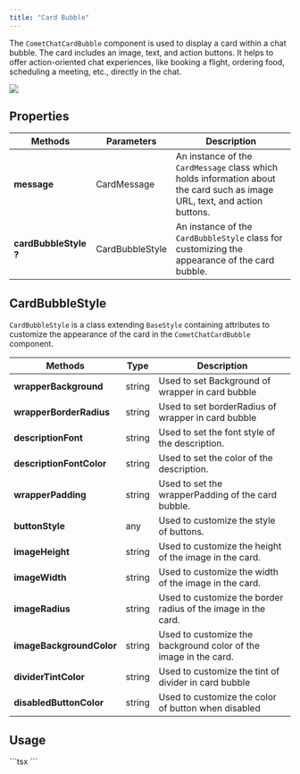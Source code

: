 ```yaml
---
title: "Card Bubble"
---
```


The `CometChatCardBubble` component is used to display a card within a chat bubble. The card includes an image, text, and action buttons. It helps to offer action-oriented chat experiences, like booking a flight, ordering food, scheduling a meeting, etc., directly in the chat.

<Frame>
  <img src="/images/b6e1aa44-card_bubble-7c92cb22416af322529847710afa0e8e.png" />
</Frame>

## Properties

| Methods               | Parameters      | Description                                                                                                                |
| --------------------- | --------------- | -------------------------------------------------------------------------------------------------------------------------- |
| **message**           | CardMessage     | An instance of the `CardMessage` class which holds information about the card such as image URL, text, and action buttons. |
| **cardBubbleStyle ?** | CardBubbleStyle | An instance of the `CardBubbleStyle` class for customizing the appearance of the card bubble.                              |

## CardBubbleStyle

`CardBubbleStyle` is a class extending `BaseStyle` containing attributes to customize the appearance of the card in the `CometChatCardBubble` component.

| Methods                  | Type   | Description                                                      |
| ------------------------ | ------ | ---------------------------------------------------------------- |
| **wrapperBackground**    | string | Used to set Background of wrapper in card bubble                 |
| **wrapperBorderRadius**  | string | Used to set borderRadius of wrapper in card bubble               |
| **descriptionFont**      | string | Used to set the font style of the description.                   |
| **descriptionFontColor** | string | Used to set the color of the description.                        |
| **wrapperPadding**       | string | Used to set the wrapperPadding of the card bubble.               |
| **buttonStyle**          | any    | Used to customize the style of buttons.                          |
| **imageHeight**          | string | Used to customize the height of the image in the card.           |
| **imageWidth**           | string | Used to customize the width of the image in the card.            |
| **imageRadius**          | string | Used to customize the border radius of the image in the card.    |
| **imageBackgroundColor** | string | Used to customize the background color of the image in the card. |
| **dividerTintColor**     | string | Used to customize the tint of divider in card bubble             |
| **disabledButtonColor**  | string | Used to customize the color of button when disabled              |

## Usage

<Tabs>
<Tab title="TypeScript">
```tsx
<CometChat-card-bubble
  message={message} //message: CardMessage
  cardBubbleStyle={style} //style?: CardBubbleStyle
/>
```

</Tab>

</Tabs>
